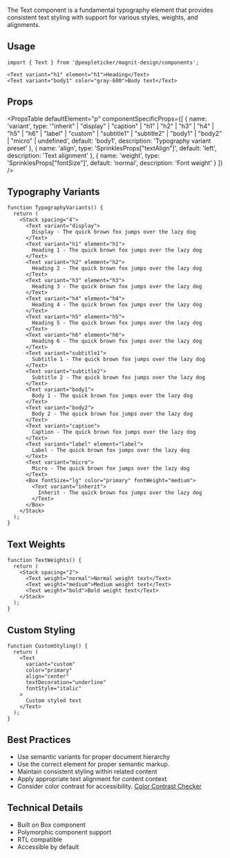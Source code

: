 
The Text component is a fundamental typography element that provides consistent
text styling with support for various styles, weights, and alignments.

## Usage

```tsx
import { Text } from '@peopleticker/magnit-design/components';

<Text variant="h1" element="h1">Heading</Text>
<Text variant="body1" color="gray-600">Body text</Text>
```

## Props

<PropsTable
  defaultElement="p"
  componentSpecificProps={[
    {
      name: 'variant',
      type: '"inherit" | "display" | "caption" | "h1" | "h2" | "h3" | "h4" | "h5" | "h6" | "label" | "custom" | "subtitle1" | "subtitle2" | "body1" | "body2" | "micro" | undefined',
      default: 'body1',
      description: 'Typography variant preset'
    },
    {
      name: 'align',
      type: 'SprinklesProps["textAlign"]',
      default: 'left',
      description: 'Text alignment'
    },
    {
      name: 'weight',
      type: 'SprinklesProps["fontSize"]',
      default: 'normal',
      description: 'Font weight'
    }
  ]}
/>

## Typography Variants

```tsx live
function TypographyVariants() {
  return (
    <Stack spacing="4">
      <Text variant="display">
        Display - The quick brown fox jumps over the lazy dog
      </Text>
      <Text variant="h1" element="h1">
        Heading 1 - The quick brown fox jumps over the lazy dog
      </Text>
      <Text variant="h2" element="h2">
        Heading 2 - The quick brown fox jumps over the lazy dog
      </Text>
      <Text variant="h3" element="h3">
        Heading 3 - The quick brown fox jumps over the lazy dog
      </Text>
      <Text variant="h4" element="h4">
        Heading 4 - The quick brown fox jumps over the lazy dog
      </Text>
      <Text variant="h5" element="h5">
        Heading 5 - The quick brown fox jumps over the lazy dog
      </Text>
      <Text variant="h6" element="h6">
        Heading 6 - The quick brown fox jumps over the lazy dog
      </Text>
      <Text variant="subtitle1">
        Subtitle 1 - The quick brown fox jumps over the lazy dog
      </Text>
      <Text variant="subtitle2">
        Subtitle 2 - The quick brown fox jumps over the lazy dog
      </Text>
      <Text variant="body1">
        Body 1 - The quick brown fox jumps over the lazy dog
      </Text>
      <Text variant="body2">
        Body 2 - The quick brown fox jumps over the lazy dog
      </Text>
      <Text variant="caption">
        Caption - The quick brown fox jumps over the lazy dog
      </Text>
      <Text variant="label" element="label">
        Label - The quick brown fox jumps over the lazy dog
      </Text>
      <Text variant="micro">
        Micro - The quick brown fox jumps over the lazy dog
      </Text>
      <Box fontSize="lg" color="primary" fontWeight="medium">
        <Text variant="inherit">
          Inherit - The quick brown fox jumps over the lazy dog
        </Text>
      </Box>
    </Stack>
  );
}
```

## Text Weights

```tsx live
function TextWeights() {
  return (
    <Stack spacing="2">
      <Text weight="normal">Normal weight text</Text>
      <Text weight="medium">Medium weight text</Text>
      <Text weight="bold">Bold weight text</Text>
    </Stack>
  );
}
```

## Custom Styling

```tsx live
function CustomStyling() {
  return (
    <Text
      variant="custom"
      color="primary"
      align="center"
      textDecoration="underline"
      fontStyle="italic"
    >
      Custom styled text
    </Text>
  );
}
```

## Best Practices

- Use semantic variants for proper document hierarchy
- Use the correct element for proper semantic markup.
- Maintain consistent styling within related content
- Apply appropriate text alignment for content context
- Consider color contrast for accessibility.
  [Color Contrast Checker](https://coolors.co/contrast-checker/112a46-acc8e5)

## Technical Details

- Built on Box component
- Polymorphic component support
- RTL compatible
- Accessible by default
